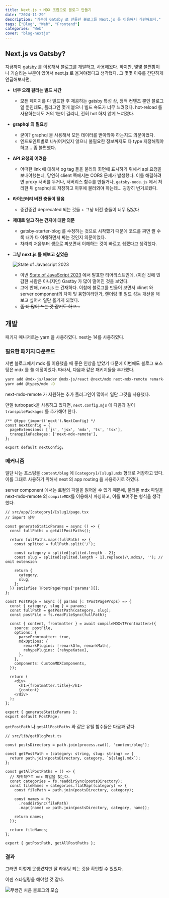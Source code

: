 ```yaml
---
title: Next.js + MDX 조합으로 블로그 만들기
date: "2024-11-29"
description: "기존에 Gatsby 로 만들던 블로그를 Next.js 를 이용해서 개편해보자."
tags: ["Blog", "Web", "Frontend"]
categories: "Web"
cover: "blog-nextjs"
---
```


## Next.js vs Gatsby?

지금까지 [gatsby](https://www.gatsbyjs.com/) 를 이용해서 블로그를 개발하고, 사용해왔다. 하지만, 몇몇 불편함이나 거슬리는 부분이 있어서 next.js 로 옮겨야겠다고 생각했다. 그 몇몇 이유를 간단하게 언급해보자면,

- **너무 오래 걸리는 빌드 시간**
  - 모든 페이지를 다 빌드한 후 제공하는 gatsby 특성 상, 정적 컨텐츠 뿐인 블로그일 뿐인데도, 플러그인 몇개 붙으니 빌드 속도가 너무 느려졌다. hot-reload 를 사용하는데도 거의 1분이 걸리니, 전혀 hot 하지 않게 느껴졌다.
- **graphql 의 필요성**
  - 굳이? graphql 을 사용해서 모든 데이터를 받아와야 하는지도 의문이었다.
  - 엔드포인트별로 나뉘어져있지 않으니 불필요한 정보까지도 다 type 지정해줘야 하고… 좀 불편했다.
- **API 요청의 어려움**
  - 어떠한 link 에 대해서 og tag 들을 불러와 화면에 표시하기 위해서 api 요청을 보내야했는데, 당연히 client 쪽에서는 CORS 문제가 발생했다. 이를 해결하려면 proxy 서버를 두거나, 서버리스 함수를 만들거나, `gatsby-node.js` 에서 처리한 뒤 graphql 로 저장하고 이후에 불러와야 하는데… 굉장히 번거로웠다.
- **라이브러리 버전 충돌이 잦음**
  - 중간중간 deprecated 되는 것들 + 그냥 버전 충돌이 너무 많았다
- **제대로 알고 하는 건지에 대한 의문**
  - gatsby-starter-blog 를 수정하는 것으로 시작했기 때문에 코드를 짜면 짤 수록 내가 다 이해하면서 짜는 것인지 의문이었다.
  - 차라리 처음부터 생으로 짜보면서 이해하는 것이 빠르고 쉽겠다고 생각했다.
- **그냥 next.js 를 해보고 싶었음**

    ![State of Javascript 2023](state-js-2023.png)

  - 이번 [State of JavaScript 2023](https://2023.stateofjs.com/en-US/libraries/#tier_list) 에서 발표한 티어리스트인데, (이런 것에 민감한 사람은 아니지만) Gastby 가 많이 떨어진 것을 보았다.
  - 그에 반해, next.js 는 건재하다. 이참에 블로그를 만들어 보면서 clinet 와 server component의 차이 및 융합이라던가, 렌더링 및 빌드 성능 개선을 해보고 싶어서 일단 옮기게 되었다.
  - ~~좀 더 많이 쓰는 것 같기도 하고…~~

## 개발

패키지 매니저로는 yarn 을 사용하였다. next는 14를 사용하였다.

### 필요한 패키지 다운로드

저번 블로그에서 mdx 를 이용했을 때 좋은 인상을 받았기 때문에 이번에도 블로그 포스팅은 mdx 를 쓸 예정이었다. 따라서, 다음과 같은 패키지들을 추가했다.

```bash
yarn add @mdx-js/loader @mdx-js/react @next/mdx next-mdx-remote remark-gfm 
yarn add @types/mdx -D
```

next-mdx-remote 가 지원하는 추가 플러그인이 많아서 일단 그것을 사용했다.

만일 turbopack을 사용하고 있다면, `next.config.mjs` 에 다음과 같이 `transpilePackages` 를 추가해야 한다.

```tsx
/** @type {import('next').NextConfig} */
const nextConfig = {
  pageExtensions: ['js', 'jsx', 'mdx', 'ts', 'tsx'],
  transpilePackages: ['next-mdx-remote'],
};

export default nextConfig;
```

### 메커니즘

일단 나는 포스팅을 `content/blog` 에 `[category]/[slug].mdx` 형태로 저장하고 있다. 이를 그대로 사용하기 위해서 next 의 app routing 을 사용하기로 하였다.

server component 에서는 로컬의 파일을 읽어올 수 있기 때문에, 불러온 mdx 파일을 next-mdx-remote 의 `compileMDX`를 이용해서 파싱하고, 이를 보여주는 형식을 생각했다.

```tsx
// src/app/[category]/[slug]/page.tsx
// import 생략

const generateStaticParams = async () => {
  const fullPaths = getAllPostPaths();

  return fullPaths.map((fullPath) => {
    const splited = fullPath.split('/');

    const category = splited[splited.length - 2];
    const slug = splited[splited.length - 1].replace(/\.mdx$/, ''); // omit extension

    return {
      category,
      slug,
    };
  }) satisfies TPostPageProps['params'][];
};

const PostPage = async ({ params }: TPostPageProps) => {
  const { category, slug } = params;
  const fullPath = getPostPath(category, slug);
  const postFile = fs.readFileSync(fullPath);

  const { content, frontmatter } = await compileMDX<TFrontmatter>({
    source: postFile,
    options: {
      parseFrontmatter: true,
      mdxOptions: {
        remarkPlugins: [remarkGfm, remarkMath],
        rehypePlugins: [rehypeKatex],
      },
    },
    components: CustomMDXComponents,
  });

  return (
    <div>
      <h1>{frontmatter.title}</h1>
      {content}
    </div>
  );
};

export { generateStaticParams };
export default PostPage;
```

`getPostPath` 나 `getAllPostPaths` 와 같은 유틸 함수들은 다음과 같다.

```tsx
// src/lib/getBlogPost.ts

const postsDirectory = path.join(process.cwd(), 'content/blog');

const getPostPath = (category: string, slug: string) => {
  return path.join(postsDirectory, category, `${slug}.mdx`);
};

const getAllPostPaths = () => {
  // 재귀적으로 mdx 파일을 찾는다.
  const categories = fs.readdirSync(postsDirectory);
  const fileNames = categories.flatMap((category) => {
    const filePath = path.join(postsDirectory, category);
    
    const names = fs
      .readdirSync(filePath)
      .map((name) => path.join(postsDirectory, category, name));

    return names;
  });

  return fileNames;
};

export { getPostPath, getAllPostPaths };
```

### 결과

그러면 이렇게 못생겼지만 잘 라우팅 되는 것을 확인할 수 있었다.

이젠 스타일링을 해야할 것 같다.

![무쌩긴 처음 블로그의 모습](first-page.png)
